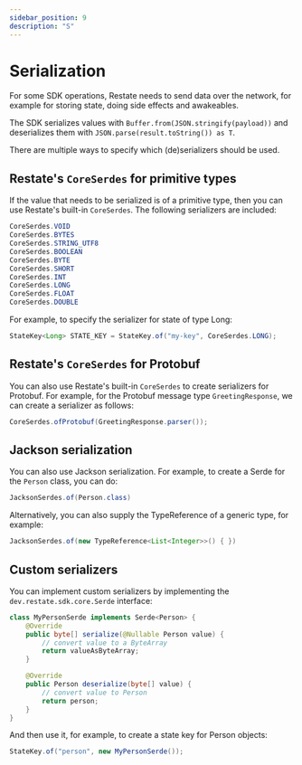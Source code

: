 ```yaml
---
sidebar_position: 9
description: "S"
---
```



# Serialization

For some SDK operations, Restate needs to send data over the network, for example for storing state, doing side effects and awakeables.

<Tabs groupId="sdk">
<TabItem value="ts" label="Typescript">

The SDK serializes values with `Buffer.from(JSON.stringify(payload))` and deserializes them with `JSON.parse(result.toString()) as T`.

</TabItem>
<TabItem value="java" label="Java">

    
There are multiple ways to specify which (de)serializers should be used.

## Restate's `CoreSerdes` for primitive types

If the value that needs to be serialized is of a primitive type, then you can use Restate's built-in `CoreSerdes`.
The following serializers are included:

```java
CoreSerdes.VOID
CoreSerdes.BYTES
CoreSerdes.STRING_UTF8
CoreSerdes.BOOLEAN
CoreSerdes.BYTE
CoreSerdes.SHORT
CoreSerdes.INT
CoreSerdes.LONG
CoreSerdes.FLOAT
CoreSerdes.DOUBLE
```

For example, to specify the serializer for state of type Long:

```java
StateKey<Long> STATE_KEY = StateKey.of("my-key", CoreSerdes.LONG);
```

## Restate's `CoreSerdes` for Protobuf

You can also use Restate's built-in `CoreSerdes` to create serializers for Protobuf.
For example, for the Protobuf message type `GreetingResponse`, we can create a serializer as follows:

```java
CoreSerdes.ofProtobuf(GreetingResponse.parser());
```

## Jackson serialization

You can also use Jackson serialization. For example, to create a Serde for the `Person` class, you can do:

```java
JacksonSerdes.of(Person.class)
```

Alternatively, you can also supply the TypeReference of a generic type, for example:

```java
JacksonSerdes.of(new TypeReference<List<Integer>>() { })
```

## Custom serializers
You can implement custom serializers by implementing the `dev.restate.sdk.core.Serde` interface:

```java
class MyPersonSerde implements Serde<Person> {
    @Override
    public byte[] serialize(@Nullable Person value) {
        // convert value to a ByteArray
        return valueAsByteArray;
    }

    @Override
    public Person deserialize(byte[] value) {
        // convert value to Person
        return person;
    }
}
```

And then use it, for example, to create a state key for Person objects:

```java
StateKey.of("person", new MyPersonSerde());
```

</TabItem>
</Tabs>



